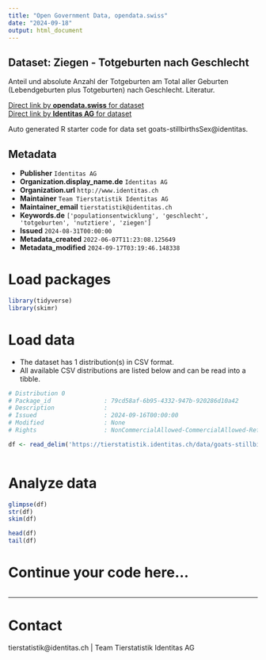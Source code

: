 ```yaml
---
title: "Open Government Data, opendata.swiss"
date: "2024-09-18"
output: html_document
---
```


## Dataset: Ziegen - Totgeburten nach Geschlecht

Anteil und absolute Anzahl der Totgeburten am Total aller Geburten (Lebendgeburten plus Totgeburten) nach Geschlecht. Literatur.

[Direct link by **opendata.swiss** for dataset](https://opendata.swiss/de/dataset/ziegen-totgeburten-nach-geschlecht)<br>
[Direct link by **Identitas AG** for dataset](https://tierstatistik.identitas.ch/)

Auto generated R starter code for data set goats-stillbirthsSex@identitas.

## Metadata

- **Publisher** `Identitas AG`
- **Organization.display_name.de** `Identitas AG`
- **Organization.url** `http://www.identitas.ch`
- **Maintainer** `Team Tierstatistik Identitas AG`
- **Maintainer_email** `tierstatistik@identitas.ch`
- **Keywords.de** `['populationsentwicklung', 'geschlecht', 'totgeburten', 'nutztiere', 'ziegen']`
- **Issued** `2024-08-31T00:00:00`
- **Metadata_created** `2022-06-07T11:23:08.125649`
- **Metadata_modified** `2024-09-17T03:19:46.148338`


# Load packages

```r

library(tidyverse)
library(skimr)

```

# Load data

-   The dataset has 1 distribution(s) in CSV format.
-   All available CSV distributions are listed below and can be read into a tibble.

```r

# Distribution 0
# Package_id               : 79cd58af-6b95-4332-947b-920286d10a42
# Description              : 
# Issued                   : 2024-09-16T00:00:00
# Modified                 : None
# Rights                   : NonCommercialAllowed-CommercialAllowed-ReferenceRequired

df <- read_delim('https://tierstatistik.identitas.ch/data/goats-stillbirthsSex.csv')



```

# Analyze data

```r

glimpse(df)
str(df)
skim(df)

head(df)
tail(df)

```

# Continue your code here...

```r

```

------------------------------------------------------------------------

# Contact

tierstatistik@identitas.ch | Team Tierstatistik Identitas AG
